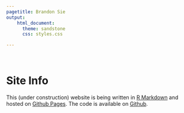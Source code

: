 ```yaml
---
pagetitle: Brandon Sie
output:
    html_document:
      theme: sandstone
      css: styles.css

---
```

<br>  

<a class="anchor" id="siteinfo"></a>  

<div class = "siteinfo">  
<h1>Site Info</h1>  

This (under construction) website is being written in 
[R Markdown](https://rmarkdown.rstudio.com/) 
and hosted on [Github Pages](https://pages.github.com/). The code is available 
on [Github](https://github.com/brandonsie/brandonsie.github.io). 
</div>
